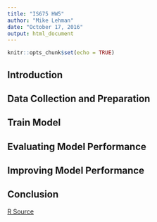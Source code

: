 ```yaml
---
title: "IS675 HW5"
author: "Mike Lehman"
date: "October 17, 2016"
output: html_document
---
```


```r
knitr::opts_chunk$set(echo = TRUE)
```

## Introduction



## Data Collection and Preparation

## Train Model

## Evaluating Model Performance

## Improving Model Performance

## Conclusion


[R Source](hw5-conrete.R) 